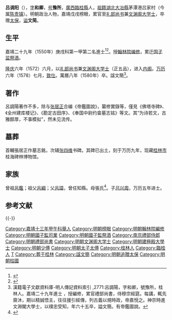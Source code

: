 {{Otheruses|呂調陽|other=同名或類似名的其它條目描述}}
{{明清人物信息框
| 姓名 = 呂調陽
| 原名 =
| 圖片名稱= 
| 圖片大小 =
| 圖片說明 = 
| 最高職務 = 禮部尚書兼文淵閣大學士
| 國家 = 大明 
| 爵位 =
| 籍貫 = [[廣西|廣西]][[臨桂縣|臨桂縣]]
| 族裔 = 
| 字號 = 字和卿，號豫所
| 諡號 = 文簡
| 出生日期 = 正德十一年（1516年）
| 出生地點 =
| 逝世日期 = 萬曆八年（1580年）
| 逝世地點 =
| 墓葬 =
| 配偶 = 
| 親屬 = 子 [[呂興周|呂興周]]
| 出身 =
* 廣西鄉試第二十二名
* 嘉靖二十九年庚戌科進士及第
| 經歷 =
| 著作 =  
*《帝鑑圖說》
}}
'''吕调阳'''（{{bd|1516年||1580年}}），[[表字|字]]'''和卿'''，[[号|号]]'''豫所'''，[[廣西|廣西]][[臨桂縣|臨桂縣]]人，[[祖籍|祖籍]][[湖北|湖北]][[大冶縣|大冶縣]]茅潭港吕家村（今属[[陈贵镇|陈贵镇]]）。明朝政治人物，嘉靖戊戌榜眼，累官至[[礼部尚书|礼部尚书]]兼[[文渊阁大学士|文渊阁大学士]]，卒赠[[太保|太保]]，[[谥|谥]]'''文简'''。

== 生平 ==
嘉靖二十九年（1550年）庚戌科第一甲第二名進士<ref>{{Cite book|title=《皇明贡举考》卷五|author=[[张朝瑞|张朝瑞]]|publisher=《续修四库全书》史部第828册|year=|isbn=|location=|pages=}}</ref><ref>{{Cite book|title=贡举志五种 上|author=鲁小俊，江俊伟著|publisher=武汉大学出版社|year=2009|isbn=978-7-307-07043-1|location=武汉|pages=}}</ref>。授[[翰林院编修|翰林院编修]]，累迁[[国子监祭酒|国子监祭酒]]。

[[隆庆_(明朝)|隆庆]]六年（1572）六月，以[[礼部尚书|礼部尚书]]兼[[文渊阁大学士|文渊阁大学士]]（正五品），进入[[内阁|内阁]]。[[万历|万历]]六年（1578）七月，[[致仕|致仕]]。萬曆八年（1580年）卒。諡文簡<ref>漢籍電子文獻資料庫-明人傳記資料索引 ,2771:呂調陽，字和卿，號豫所，桂林人。嘉靖二十九年進士 ，授編修，累官禮部尚書，侍穆宗經筵。每講，輒先齋沐，期以精誠悟主，往往援引經傳，列古義以規時政，帝嘉悅之。神宗時進文淵閣大學士，以樸忠受知，年六十五卒，謚文簡。有帝鑑圖說。</ref>。

== 著作 ==
呂調陽著作不多，除与[[张居正|张居正]]合编《帝鑑圖說》，纂修實錄等，僅見《佛塔寺碑》、《全州建库楼记》、《勘定古田序》、《奉国中尉约畲墓志铭》等文。其“为诗若文，古雅醇厚，不事模拟”，然未见流传。

==墓葬==
首輔張居正作墓志銘，次辅[[张四维|张四维]]书碑。其碑已出土，刻于万历九年，现藏[[桂林市|桂林市]]桂海碑林博物馆。

== 家族 ==
曾祖[[呂鑑|呂鑑]]；祖父[[呂綱|呂綱]]；父[[呂璋|呂璋]]，曾任知縣。母張氏<ref>{{Cite book|title=天一阁藏明代科举录选刊 登科录 点校本|author=龚延明主编|publisher=宁波出版社|year=2016|isbn=978-7-5526-2320-8|location=宁波|pages=|quote=《天一閣藏明代科舉錄選刊.登科錄》之《嘉靖二十九年庚戌科殿試登科錄》}}</ref>。子[[吕兴周|吕兴周]]，万历五年进士。

==参考文献==
{{reflist}}

{{-}}
{{start box}}
{{s-off}}
{{succession box|[[潘晟|潘晟]]|[[陸樹聲|陸樹聲]]|[[明朝禮部尚書|明朝禮部尚書]]|1572年}}
{{end box}}
{{嘉靖二十九年庚戌科殿試金榜}}

{{DEFAULTSORT:Lv呂}}
[[Category:嘉靖十三年甲午科舉人|Category:嘉靖十三年甲午科舉人]]
[[Category:明朝榜眼|Category:明朝榜眼]]
[[Category:明朝翰林院編修|Category:明朝翰林院編修]]
[[Category:明朝國子監司業|Category:明朝國子監司業]]
[[Category:明朝國子監祭酒|Category:明朝國子監祭酒]]
[[Category:南京禮部侍郎|Category:南京禮部侍郎]]
[[Category:明朝禮部尚書|Category:明朝禮部尚書]]
[[Category:明朝文渊阁大学士|Category:明朝文渊阁大学士]]
[[Category:明朝建極殿大學士|Category:明朝建極殿大學士]]
[[Category:明朝少傅|Category:明朝少傅]]
[[Category:明朝太子太傅|Category:明朝太子太傅]]
[[Category:桂林人|Category:桂林人]]
[[Category:臨桂人|Category:臨桂人]]
[[Category:呂姓|T]]
[[Category:葬于桂林|Category:葬于桂林]]
[[Category:諡文簡|Category:諡文簡]]
[[Category:明朝追贈太保|Category:明朝追贈太保]]
[[Category:明朝柱國|Category:明朝柱國]]